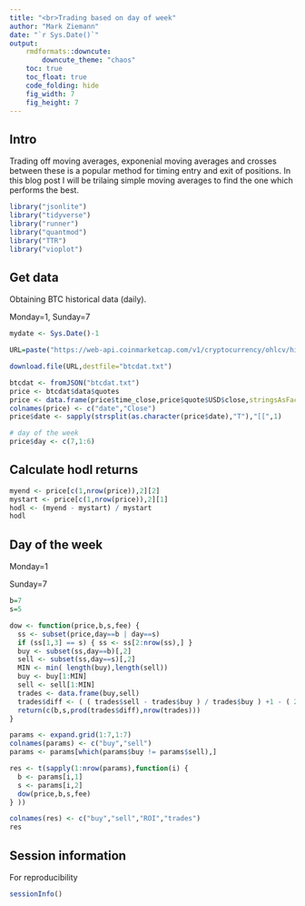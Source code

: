 ```yaml
---
title: "<br>Trading based on day of week"
author: "Mark Ziemann"
date: "`r Sys.Date()`"
output:
    rmdformats::downcute:
        downcute_theme: "chaos"
    toc: true
    toc_float: true
    code_folding: hide
    fig_width: 7
    fig_height: 7
---
```


## Intro

Trading off moving averages, exponenial moving averages and crosses between these is a popular method for timing entry and exit of positions.
In this blog post I will be trilaing simple moving averages to find the one which performs the best.

```r

library("jsonlite")
library("tidyverse")
library("runner")
library("quantmod")
library("TTR")
library("vioplot")

```

## Get data

Obtaining BTC historical data (daily).

Monday=1, Sunday=7

```r

mydate <- Sys.Date()-1

URL=paste("https://web-api.coinmarketcap.com/v1/cryptocurrency/ohlcv/historical?symbol=BTC&convert=USD&interval=daily&time_start=2013-06-01&time_end=",mydate,sep="")

download.file(URL,destfile="btcdat.txt")

btcdat <- fromJSON("btcdat.txt")
price <- btcdat$data$quotes
price <- data.frame(price$time_close,price$quote$USD$close,stringsAsFactors=FALSE)
colnames(price) <- c("date","Close")
price$date <- sapply(strsplit(as.character(price$date),"T"),"[[",1)

# day of the week
price$day <- c(7,1:6)
```

## Calculate hodl returns

```r

myend <- price[c(1,nrow(price)),2][2] 
mystart <- price[c(1,nrow(price)),2][1] 
hodl <- (myend - mystart) / mystart
hodl

```

## Day of the week

Monday=1

Sunday=7

```r

b=7
s=5

dow <- function(price,b,s,fee) {
  ss <- subset(price,day==b | day==s)
  if (ss[1,3] == s) { ss <- ss[2:nrow(ss),] }
  buy <- subset(ss,day==b)[,2]
  sell <- subset(ss,day==s)[,2]
  MIN <- min( length(buy),length(sell))
  buy <- buy[1:MIN]
  sell <- sell[1:MIN]
  trades <- data.frame(buy,sell)
  trades$diff <- ( ( trades$sell - trades$buy ) / trades$buy ) +1 - ( 2 * fee )
  return(c(b,s,prod(trades$diff),nrow(trades)))
}

params <- expand.grid(1:7,1:7)
colnames(params) <- c("buy","sell")
params <- params[which(params$buy != params$sell),]

res <- t(sapply(1:nrow(params),function(i) {
  b <- params[i,1]
  s <- params[i,2]
  dow(price,b,s,fee) 
} ))

colnames(res) <- c("buy","sell","ROI","trades")
res

```

## Session information

For reproducibility

```r

sessionInfo()

```
